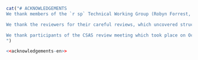 ```r
cat("# ACKNOWLEDGEMENTS
We thank members of the `r sp` Technical Working Group (Robyn Forrest, Rowan Haigh, Paul Starr, Diedre Finn, Rob Tadey, Bruce Turris, and Brian Mose) for their valuable advice and insights throughout this project. We thank members of the Sclerochronology Laboratory at the Pacifc Biological Station for their processing of `r sp` otoliths.

We thank the reviewers for their careful reviews, which uncovered structural issues that would have otherwise been missed. This highlights the importance of independent peer review in the advisory process.

We thank participants of the CSAS review meeting which took place on Oct. 19--20, 2022 for their studious and thoughtful comments and requests. Thanks to Shannon Obradovich for chairing the meeting.
")
```

```r
<<acknowledgements-en>>
```

